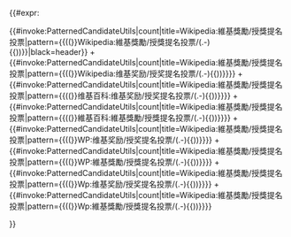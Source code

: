 {{#expr:

{{#invoke:PatternedCandidateUtils|count|title=Wikipedia:維基獎勵/授獎提名投票|pattern={{((}}Wikipedia:維基獎勵/授獎提名投票/(.-){{))}}|black=header}}
+
{{#invoke:PatternedCandidateUtils|count|title=Wikipedia:維基獎勵/授獎提名投票|pattern={{((}}Wikipedia:维基奖励/授奖提名投票/(.-){{))}}}}
+
{{#invoke:PatternedCandidateUtils|count|title=Wikipedia:維基獎勵/授獎提名投票|pattern={{((}}维基百科:维基奖励/授奖提名投票/(.-){{))}}}}
+
{{#invoke:PatternedCandidateUtils|count|title=Wikipedia:維基獎勵/授獎提名投票|pattern={{((}}維基百科:維基獎勵/授獎提名投票/(.-){{))}}}}
+
{{#invoke:PatternedCandidateUtils|count|title=Wikipedia:維基獎勵/授獎提名投票|pattern={{((}}WP:维基奖励/授奖提名投票/(.-){{))}}}}
+
{{#invoke:PatternedCandidateUtils|count|title=Wikipedia:維基獎勵/授獎提名投票|pattern={{((}}WP:維基獎勵/授獎提名投票/(.-){{))}}}}
+
{{#invoke:PatternedCandidateUtils|count|title=Wikipedia:維基獎勵/授獎提名投票|pattern={{((}}Wp:维基奖励/授奖提名投票/(.-){{))}}}}
+
{{#invoke:PatternedCandidateUtils|count|title=Wikipedia:維基獎勵/授獎提名投票|pattern={{((}}Wp:維基獎勵/授獎提名投票/(.-){{))}}}}

}}<noinclude>
{{doc}}
</noinclude>